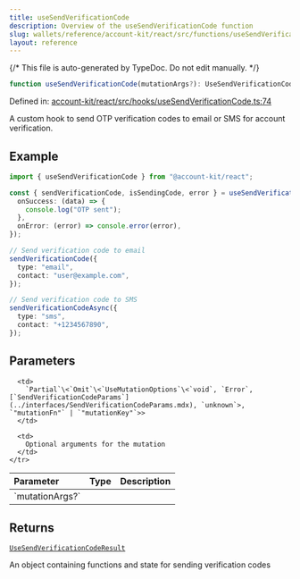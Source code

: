 ```yaml
---
title: useSendVerificationCode
description: Overview of the useSendVerificationCode function
slug: wallets/reference/account-kit/react/src/functions/useSendVerificationCode
layout: reference
---
```


{/* This file is auto-generated by TypeDoc. Do not edit manually. */}

```ts
function useSendVerificationCode(mutationArgs?): UseSendVerificationCodeResult;
```

Defined in: [account-kit/react/src/hooks/useSendVerificationCode.ts:74](https://github.com/alchemyplatform/aa-sdk/blob/08ef11b1fc98663df6a97fa93722c7f14b33f1cc/account-kit/react/src/hooks/useSendVerificationCode.ts#L74)

A custom hook to send OTP verification codes to email or SMS for account verification.

## Example

```ts twoslash
import { useSendVerificationCode } from "@account-kit/react";

const { sendVerificationCode, isSendingCode, error } = useSendVerificationCode({
  onSuccess: (data) => {
    console.log("OTP sent");
  },
  onError: (error) => console.error(error),
});

// Send verification code to email
sendVerificationCode({
  type: "email",
  contact: "user@example.com",
});

// Send verification code to SMS
sendVerificationCodeAsync({
  type: "sms",
  contact: "+1234567890",
});
```

## Parameters

<table>
  <thead>
    <tr>
      <th align="left">Parameter</th>
      <th align="left">Type</th>
      <th align="left">Description</th>
    </tr>
  </thead>

  <tbody>
    <tr>
      <td>
        `mutationArgs?`
      </td>

      <td>
        `Partial`\<`Omit`\<`UseMutationOptions`\<`void`, `Error`, [`SendVerificationCodeParams`](../interfaces/SendVerificationCodeParams.mdx), `unknown`>, `"mutationFn"` | `"mutationKey"`>>
      </td>

      <td>
        Optional arguments for the mutation
      </td>
    </tr>

  </tbody>
</table>

## Returns

[`UseSendVerificationCodeResult`](../type-aliases/UseSendVerificationCodeResult.mdx)

An object containing functions and state for sending verification codes

